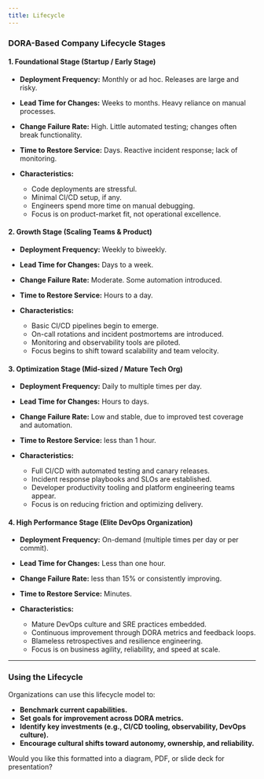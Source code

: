 ```yaml
---
title: Lifecycle
---
```


### **DORA-Based Company Lifecycle Stages**

#### **1. Foundational Stage (Startup / Early Stage)**

* **Deployment Frequency:** Monthly or ad hoc. Releases are large and risky.
* **Lead Time for Changes:** Weeks to months. Heavy reliance on manual processes.
* **Change Failure Rate:** High. Little automated testing; changes often break functionality.
* **Time to Restore Service:** Days. Reactive incident response; lack of monitoring.
* **Characteristics:**

  * Code deployments are stressful.
  * Minimal CI/CD setup, if any.
  * Engineers spend more time on manual debugging.
  * Focus is on product-market fit, not operational excellence.

#### **2. Growth Stage (Scaling Teams & Product)**

* **Deployment Frequency:** Weekly to biweekly.
* **Lead Time for Changes:** Days to a week.
* **Change Failure Rate:** Moderate. Some automation introduced.
* **Time to Restore Service:** Hours to a day.
* **Characteristics:**

  * Basic CI/CD pipelines begin to emerge.
  * On-call rotations and incident postmortems are introduced.
  * Monitoring and observability tools are piloted.
  * Focus begins to shift toward scalability and team velocity.

#### **3. Optimization Stage (Mid-sized / Mature Tech Org)**

* **Deployment Frequency:** Daily to multiple times per day.
* **Lead Time for Changes:** Hours to days.
* **Change Failure Rate:** Low and stable, due to improved test coverage and automation.
* **Time to Restore Service:** less than 1 hour.
* **Characteristics:**

  * Full CI/CD with automated testing and canary releases.
  * Incident response playbooks and SLOs are established.
  * Developer productivity tooling and platform engineering teams appear.
  * Focus is on reducing friction and optimizing delivery.

#### **4. High Performance Stage (Elite DevOps Organization)**

* **Deployment Frequency:** On-demand (multiple times per day or per commit).
* **Lead Time for Changes:** Less than one hour.
* **Change Failure Rate:** less than 15% or consistently improving.
* **Time to Restore Service:** Minutes.
* **Characteristics:**

  * Mature DevOps culture and SRE practices embedded.
  * Continuous improvement through DORA metrics and feedback loops.
  * Blameless retrospectives and resilience engineering.
  * Focus is on business agility, reliability, and speed at scale.

---

### **Using the Lifecycle**

Organizations can use this lifecycle model to:

* **Benchmark current capabilities.**
* **Set goals for improvement across DORA metrics.**
* **Identify key investments (e.g., CI/CD tooling, observability, DevOps culture).**
* **Encourage cultural shifts toward autonomy, ownership, and reliability.**

Would you like this formatted into a diagram, PDF, or slide deck for presentation?

